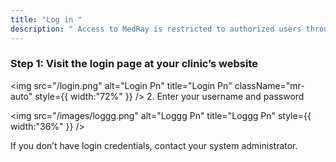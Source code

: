 ```yaml
---
title: "Log in "
description: " Access to MedRay is restricted to authorized users through secure authentication. Upon successful login, users are granted access based on their designated roles, ensuring proper management of patient information and clinical workflows within the system. "
---
```


### Step 1: Visit the login page at your clinic’s website

   <img
     src="/login.png"
     alt="Login Pn"
     title="Login Pn"
     className="mr-auto"
     style={{ width:"72%" }}
   />
2. Enter your username and password

   <img
     src="/images/loggg.png"
     alt="Loggg Pn"
     title="Loggg Pn"
     style={{ width:"36%" }}
   />

<Tip>
  If you don’t have login credentials, contact your system administrator.
</Tip>